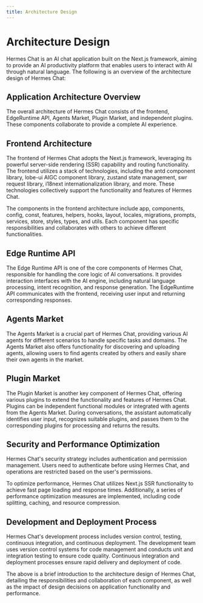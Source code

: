 ```yaml
---
title: Architecture Design
---
```


# Architecture Design

Hermes Chat is an AI chat application built on the Next.js framework, aiming to provide an AI productivity platform that enables users to interact with AI through natural language. The following is an overview of the architecture design of Hermes Chat:

## Application Architecture Overview

The overall architecture of Hermes Chat consists of the frontend, EdgeRuntime API, Agents Market, Plugin Market, and independent plugins. These components collaborate to provide a complete AI experience.

## Frontend Architecture

The frontend of Hermes Chat adopts the Next.js framework, leveraging its powerful server-side rendering (SSR) capability and routing functionality. The frontend utilizes a stack of technologies, including the antd component library, lobe-ui AIGC component library, zustand state management, swr request library, i18next internationalization library, and more. These technologies collectively support the functionality and features of Hermes Chat.

The components in the frontend architecture include app, components, config, const, features, helpers, hooks, layout, locales, migrations, prompts, services, store, styles, types, and utils. Each component has specific responsibilities and collaborates with others to achieve different functionalities.

## Edge Runtime API

The Edge Runtime API is one of the core components of Hermes Chat, responsible for handling the core logic of AI conversations. It provides interaction interfaces with the AI engine, including natural language processing, intent recognition, and response generation. The EdgeRuntime API communicates with the frontend, receiving user input and returning corresponding responses.

## Agents Market

The Agents Market is a crucial part of Hermes Chat, providing various AI agents for different scenarios to handle specific tasks and domains. The Agents Market also offers functionality for discovering and uploading agents, allowing users to find agents created by others and easily share their own agents in the market.

## Plugin Market

The Plugin Market is another key component of Hermes Chat, offering various plugins to extend the functionality and features of Hermes Chat. Plugins can be independent functional modules or integrated with agents from the Agents Market. During conversations, the assistant automatically identifies user input, recognizes suitable plugins, and passes them to the corresponding plugins for processing and returns the results.

## Security and Performance Optimization

Hermes Chat's security strategy includes authentication and permission management. Users need to authenticate before using Hermes Chat, and operations are restricted based on the user's permissions.

To optimize performance, Hermes Chat utilizes Next.js SSR functionality to achieve fast page loading and response times. Additionally, a series of performance optimization measures are implemented, including code splitting, caching, and resource compression.

## Development and Deployment Process

Hermes Chat's development process includes version control, testing, continuous integration, and continuous deployment. The development team uses version control systems for code management and conducts unit and integration testing to ensure code quality. Continuous integration and deployment processes ensure rapid delivery and deployment of code.

The above is a brief introduction to the architecture design of Hermes Chat, detailing the responsibilities and collaboration of each component, as well as the impact of design decisions on application functionality and performance.

